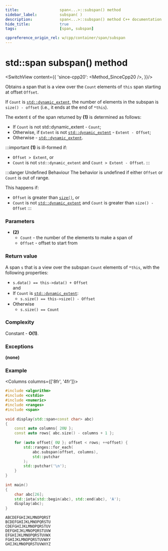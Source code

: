 ```yaml
---
title:					span<...>::subspan() method
sidebar_label:			subspan( )
description:			span<...>::subspan() method C++ documentation
hide_title:				true
tags:					[span, subspan]

cppreference_origin_rel: w/cpp/container/span/subspan
---
```



<!----------------- Codes ---------------------->

<!-- subspan() -->


# std::span subspan() method

<SwitchView content={{
	'since-cpp20': <Method_SinceCpp20 />,
}}/>

Obtains a span that is a view over the `Count` elements of `this` span starting at offset `Offset`.

If `Count` is [`std::dynamic_extent`](#), the number of elements in the subspan is `size() - offset` (i.e., it ends at the end of `*this`).

The extent `E` of the span returned by **(1)** is determined as follows:
 - If `Count` is not std::dynamic_extent -  `Count`;
 - Otherwise, if `Extent` is not [`std::dynamic_extent`](#) -  `Extent - Offset`;
 - Otherwise -  [`std::dynamic_extent`](#).

:::important
**(1)** is <Tooltip title={Term_IllFormed}>ill-formed</Tooltip> if:
 - `Offset > Extent`, or
 - `Count` is not `std::dynamic_extent` and `Count > Extent - Offset`.
:::

:::danger Undefined Behaviour
The <Tooltip title={Term_UndefinedBehaviour}>behavior is undefined</Tooltip> if either `Offset` or `Count` is out of range.

This happens if:
 - `Offset` is greater than [`size()`](size), or
 - `Count` is not [`std::dynamic_extent`](#) and `Count` is greater than `size() - Offset`
:::

### Parameters

 - **(2)**
	- `Count` - the number of the elements to make a span of
	- `Offset` - offset to start from

### Return value

A span `s` that is a view over the subspan `Count` elements of `*this`, with the following properties:
 - `s.data() == this->data() + Offset`  
 and
 - If `Count` is [`std::dynamic_extent`](#):
	- `s.size() == this->size() - Offset`
 - Otherwise
	- `s.size() == Count`

### Complexity

Constant - **O(1)**.

### Exceptions

**(none)**

### Example

<Columns columns={['8fr', '4fr']}>
<div>

```cpp title='Main.cpp' showLineNumbers
#include <algorithm>
#include <cstdio>
#include <numeric>
#include <ranges>
#include <span>
 
void display(std::span<const char> abc)
{
    const auto columns{ 20U };
    const auto rows{ abc.size() - columns + 1 };
 
    for (auto offset{ 0U }; offset < rows; ++offset) {
        std::ranges::for_each(
            abc.subspan(offset, columns), 
            std::putchar
        );
        std::putchar('\n');
    }
}
 
int main()
{
    char abc[26];
    std::iota(std::begin(abc), std::end(abc), 'A');
    display(abc);
}
```

</div>
<div>

```plaintext title="Output"
ABCDEFGHIJKLMNOPQRST
BCDEFGHIJKLMNOPQRSTU
CDEFGHIJKLMNOPQRSTUV
DEFGHIJKLMNOPQRSTUVW
EFGHIJKLMNOPQRSTUVWX
FGHIJKLMNOPQRSTUVWXY
GHIJKLMNOPQRSTUVWXYZ
```

</div>
</Columns>
